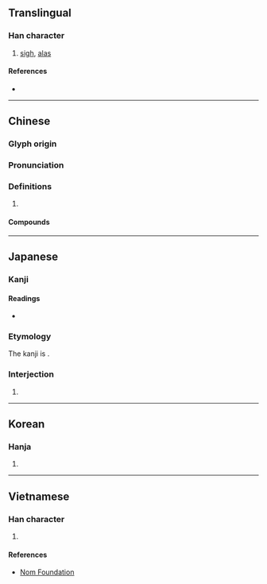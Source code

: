 {{character info/new}}
==Translingual==

===Han character===
{{Han char|rn=30|rad=口|as=10|sn=13|four=68011|canj=RTQM|ids=⿰口差}}

# [[sigh]], [[alas]]

====References====
* {{Han ref|kx=0203.210|dkj=04102|dj=0426.040|hdz=10661.010|uh=55DF|ud=21983|bh=B6D8|bd=46808}}

----

==Chinese==
{{zh-forms}}

===Glyph origin===
{{Han etym}}

===Pronunciation===
{{zh-pron
|m=jiē
|c=ze1
|mc=y
|oc=y
|cat=
}}

===Definitions===
{{zh-hanzi}}

# {{rfdef|zh}}

====Compounds====
{{zh-der|于嗟|傷嗟|叱嗟|叱嗟風雲|吁嗟|咄嗟|咄嗟便辦|咄嗟可辦|咄嗟而辦|咨嗟|嗟乎|嗟來之食|嗟來食|嗟吁|嗟呀|嗟嗟|嗟嘆|嗟夫|嗟怨|嗟悔|嗟悼|嗟憤|嗟異|嗟訝|嗟重|拍膝嗟歎|歎嗟|歎老嗟卑|猗嗟|猝嗟|自嗟自嘆|興嗟}}

----

==Japanese==

===Kanji===
{{ja-kanji|grade=uc|rs=口10}}

====Readings====
* {{ja-readings|on=[[さ]] (sa), [[しゃ]] (sha)|kun=[[あう]] (au), [[なげく]] (nageku)}}

===Etymology===
The kanji is {{ateji}}.

===Interjection===
{{ja-pos|ああ|interjection|アー}}

# {{alternative form of|アー|lang=ja}}

----

==Korean==

===Hanja===
{{ko-hanja|hangeul=차|rv=cha|mr=ch'a}}

# {{defn|lang=ko|sort=口10}}

----

==Vietnamese==

===Han character===
{{vi-hantu|[[ta]], [[xơi]]|rs=口10}}

# {{defn|lang=vi|sort=口10}}

====References====
* [http://nomfoundation.org/common/nom_details.php?codepoint=55df Nom Foundation]